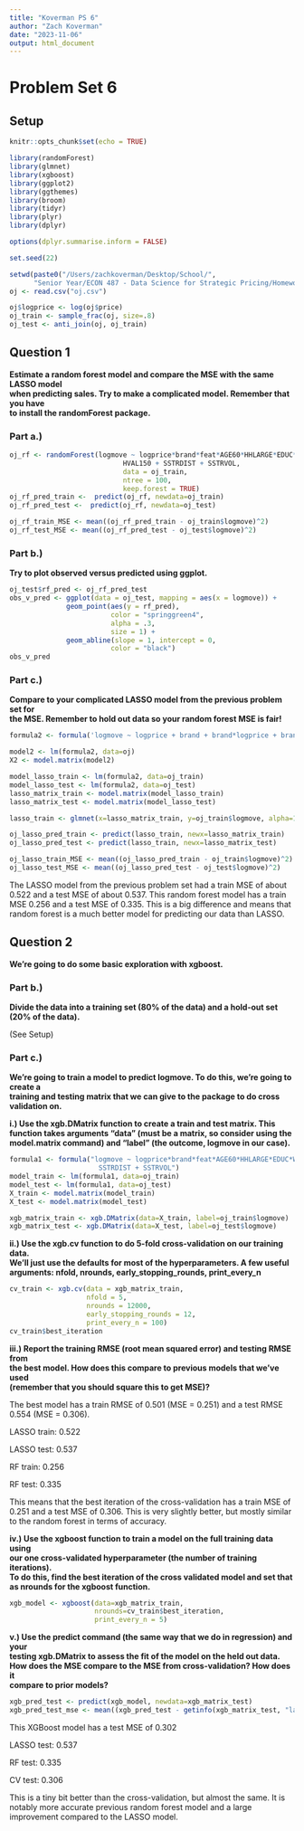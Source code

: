 ```yaml
---
title: "Koverman PS 6"
author: "Zach Koverman"
date: "2023-11-06"
output: html_document
---
```


# Problem Set 6

## Setup

```r
knitr::opts_chunk$set(echo = TRUE)

library(randomForest)
library(glmnet)
library(xgboost)
library(ggplot2)
library(ggthemes)
library(broom)
library(tidyr)
library(plyr)
library(dplyr)

options(dplyr.summarise.inform = FALSE)

set.seed(22)

setwd(paste0("/Users/zachkoverman/Desktop/School/",
      "Senior Year/ECON 487 - Data Science for Strategic Pricing/Homeworks"))
oj <- read.csv("oj.csv")

oj$logprice <- log(oj$price)
oj_train <- sample_frac(oj, size=.8)
oj_test <- anti_join(oj, oj_train)
```

## Question 1

**Estimate a random forest model and compare the MSE with the same LASSO model\
when predicting sales. Try to make a complicated model. Remember that you have\
to install the randomForest package.**

### Part a.)

```r
oj_rf <- randomForest(logmove ~ logprice*brand*feat*AGE60*HHLARGE*EDUC*WORKWOM +
                            HVAL150 + SSTRDIST + SSTRVOL,
                            data = oj_train,
                            ntree = 100, 
                            keep.forest = TRUE)
oj_rf_pred_train <-  predict(oj_rf, newdata=oj_train)
oj_rf_pred_test <-  predict(oj_rf, newdata=oj_test)

oj_rf_train_MSE <- mean((oj_rf_pred_train - oj_train$logmove)^2)
oj_rf_test_MSE <- mean((oj_rf_pred_test - oj_test$logmove)^2)
```

### Part b.)

**Try to plot observed versus predicted using ggplot.**

```r
oj_test$rf_pred <- oj_rf_pred_test
obs_v_pred <- ggplot(data = oj_test, mapping = aes(x = logmove)) + 
              geom_point(aes(y = rf_pred), 
                         color = "springgreen4",
                         alpha = .3,
                         size = 1) + 
              geom_abline(slope = 1, intercept = 0, 
                         color = "black")
obs_v_pred
```

### Part c.)

**Compare to your complicated LASSO model from the previous problem set for\
the MSE. Remember to hold out data so your random forest MSE is fair!**

```r
formula2 <- formula('logmove ~ logprice + brand + brand*logprice + brand*feat + brand*feat*logprice + INCOME + EDUC + HHLARGE + WORKWOM + AGE60 + feat + AGE60*INCOME + AGE60*logprice + EDUC*logprice + HHLARGE*logprice + WORKWOM*logprice + HHLARGE*WORKWOM + EDUC*WORKWOM + INCOME*WORKWOM + INCOME*HHLARGE')

model2 <- lm(formula2, data=oj)
X2 <- model.matrix(model2)

model_lasso_train <- lm(formula2, data=oj_train)
model_lasso_test <- lm(formula2, data=oj_test)
lasso_matrix_train <- model.matrix(model_lasso_train)
lasso_matrix_test <- model.matrix(model_lasso_test)

lasso_train <- glmnet(x=lasso_matrix_train, y=oj_train$logmove, alpha=1)

oj_lasso_pred_train <- predict(lasso_train, newx=lasso_matrix_train)
oj_lasso_pred_test <- predict(lasso_train, newx=lasso_matrix_test)

oj_lasso_train_MSE <- mean((oj_lasso_pred_train - oj_train$logmove)^2)
oj_lasso_test_MSE <- mean((oj_lasso_pred_test - oj_test$logmove)^2)
```

The LASSO model from the previous problem set had a train MSE of about 0.522 and a test MSE of about 0.537. This random forest model has a train MSE 0.256 and a test MSE of 0.335. This is a big difference and means that random forest is a much better model for predicting our data than LASSO.

## Question 2

**We're going to do some basic exploration with xgboost.**

### Part b.)

**Divide the data into a training set (80% of the data) and a hold-out set (20% of the data).**

(See Setup)

### Part c.)

**We're going to train a model to predict logmove. To do this, we're going to create a\
training and testing matrix that we can give to the package to do cross validation on.**

**i.) Use the xgb.DMatrix function to create a train and test matrix. This\
function takes arguments "data" (must be a matrix, so consider using the\
model.matrix command) and "label" (the outcome, logmove in our case).**

```r
formula1 <- formula("logmove ~ logprice*brand*feat*AGE60*HHLARGE*EDUC*WORKWOM + HVAL150 +
                      SSTRDIST + SSTRVOL")
model_train <- lm(formula1, data=oj_train)
model_test <- lm(formula1, data=oj_test)
X_train <- model.matrix(model_train)
X_test <- model.matrix(model_test)

xgb_matrix_train <- xgb.DMatrix(data=X_train, label=oj_train$logmove)
xgb_matrix_test <- xgb.DMatrix(data=X_test, label=oj_test$logmove)
```

**ii.) Use the xgb.cv function to do 5-fold cross-validation on our training data.\
We'll just use the defaults for most of the hyperparameters. A few useful\
arguments: nfold, nrounds, early_stopping_rounds, print_every_n**

```r
cv_train <- xgb.cv(data = xgb_matrix_train,
                   nfold = 5,
                   nrounds = 12000,
                   early_stopping_rounds = 12,
                   print_every_n = 100)
cv_train$best_iteration
```

**iii.) Report the training RMSE (root mean squared error) and testing RMSE from\
the best model. How does this compare to previous models that we've used\
(remember that you should square this to get MSE)?**

The best model has a train RMSE of 0.501 (MSE = 0.251) and a test RMSE 0.554 (MSE = 0.306).

LASSO train: 0.522

LASSO test: 0.537

RF train: 0.256

RF test: 0.335

This means that the best iteration of the cross-validation has a train MSE of 0.251 and a test MSE of 0.306. This is very slightly better, but mostly similar to the random forest in terms of accuracy.

**iv.) Use the xgboost function to train a model on the full training data using\
our one cross-validated hyperparameter (the number of training iterations).\
To do this, find the best iteration of the cross validated model and set that\
as nrounds for the xgboost function.**

```r
xgb_model <- xgboost(data=xgb_matrix_train, 
                     nrounds=cv_train$best_iteration,
                     print_every_n = 5) 
```

**v.) Use the predict command (the same way that we do in regression) and your\
testing xgb.DMatrix to assess the fit of the model on the held out data.\
How does the MSE compare to the MSE from cross-validation? How does it\
compare to prior models?**

```r
xgb_pred_test <- predict(xgb_model, newdata=xgb_matrix_test)
xgb_pred_test_mse <- mean((xgb_pred_test - getinfo(xgb_matrix_test, "label"))^2)
```

This XGBoost model has a test MSE of 0.302

LASSO test: 0.537

RF test: 0.335

CV test: 0.306

This is a tiny bit better than the cross-validation, but almost the same. It is notably more accurate previous random forest model and a large improvement compared to the LASSO model.

